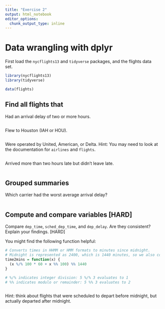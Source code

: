 ```yaml
---
title: "Exercise 2"
output: html_notebook
editor_options: 
  chunk_output_type: inline
---
```


# Data wrangling with dplyr

First load the `nycflights13` and `tidyverse` packages, and the flights data set.

```r
library(nycflights13)
library(tidyverse)

data(flights)
```

## Find all flights that

Had an arrival delay of two or more hours.

```r

```

Flew to Houston (IAH or HOU).

```r

```

Were operated by United, American, or Delta. Hint: You may need to look at the documentation for `airlines` and `flights`.

```r

```

Arrived more than two hours late but didn't leave late.

```r

```

## Grouped summaries

Which carrier had the worst average arrival delay?

```r

```

## Compute and compare variables [HARD]

Compare `dep_time`, `sched_dep_time`, and `dep_delay`. Are they consistent? Explain your findings. [HARD]

You might find the following function helpful:

```r
# Converts times in HHMM or HMM formats to minutes since midnight.
# Midnight is represented as 2400, which is 1440 minutes, so we also convert 1440 to 0.
time2mins = function(x) {
  (x %/% 100 * 60 + x %% 100) %% 1440
}

# %/% indicates integer division: 5 %/% 3 evaluates to 1
# %% indicates modulo or remainder: 5 %% 3 evaluates to 2
```

```r

```

Hint: think about flights that were scheduled to depart before midnight, but actually departed after midnight.
